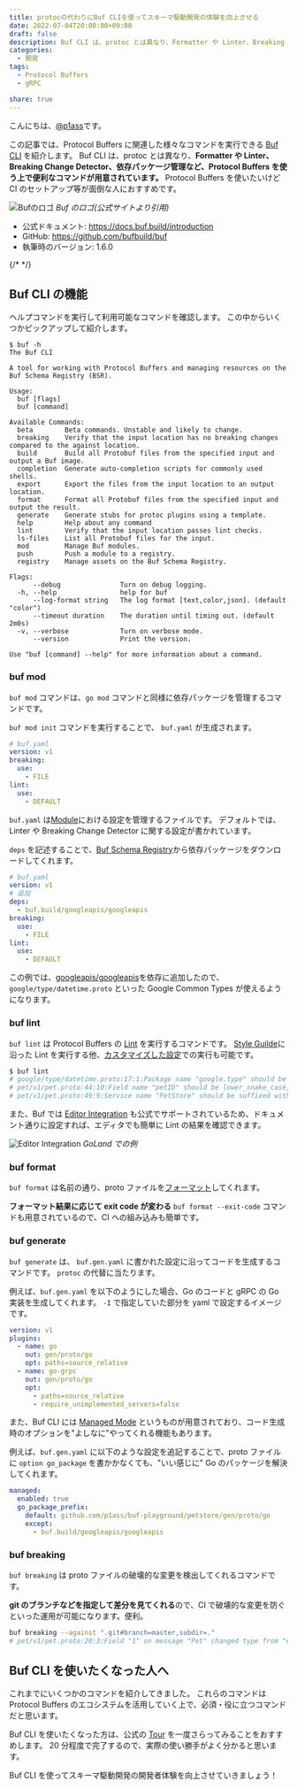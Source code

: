 ```yaml
---
title: protocの代わりにBuf CLIを使ってスキーマ駆動開発の体験を向上させる
date: 2022-07-04T20:00:00+09:00
draft: false
description: Buf CLI は、protoc とは異なり、Formatter や Linter、Breaking Change Detector、依存パッケージ管理など、Protocol Buffers を使う上で便利なコマンドが用意されています。Protocol Buffers を使いたいけど CI のセットアップ等が面倒なので、統一して扱いたい人におすすめです。
categories:
  - 開発
tags:
  - Protocol Buffers
  - gRPC

share: true
---
```


こんにちは、[@p1ass](https://twitter.com/p1ass)です。

この記事では、Protocol Buffers に関連した様々なコマンドを実行できる [Buf CLI](https://github.com/bufbuild/buf) を紹介します。
Buf CLI は、protoc とは異なり、**Formatter や Linter、Breaking Change Detector、依存パッケージ管理など、Protocol Buffers を使う上で便利なコマンドが用意されています。**
Protocol Buffers を使いたいけど CI のセットアップ等が面倒な人におすすめです。

![Bufのロゴ](https://raw.githubusercontent.com/bufbuild/buf/main/.github/buf-logo.svg)
_Buf のロゴ(公式サイトより引用)_

- 公式ドキュメント: https://docs.buf.build/introduction
- GitHub: https://github.com/bufbuild/buf
- 執筆時のバージョン: 1.6.0

{/* <!--more--> */}

## Buf CLI の機能

ヘルプコマンドを実行して利用可能なコマンドを確認します。
この中からいくつかピックアップして紹介します。

```text
$ buf -h
The Buf CLI

A tool for working with Protocol Buffers and managing resources on the Buf Schema Registry (BSR).

Usage:
  buf [flags]
  buf [command]

Available Commands:
  beta        Beta commands. Unstable and likely to change.
  breaking    Verify that the input location has no breaking changes compared to the against location.
  build       Build all Protobuf files from the specified input and output a Buf image.
  completion  Generate auto-completion scripts for commonly used shells.
  export      Export the files from the input location to an output location.
  format      Format all Protobuf files from the specified input and output the result.
  generate    Generate stubs for protoc plugins using a template.
  help        Help about any command
  lint        Verify that the input location passes lint checks.
  ls-files    List all Protobuf files for the input.
  mod         Manage Buf modules.
  push        Push a module to a registry.
  registry    Manage assets on the Buf Schema Registry.

Flags:
      --debug               Turn on debug logging.
  -h, --help                help for buf
      --log-format string   The log format [text,color,json]. (default "color")
      --timeout duration    The duration until timing out. (default 2m0s)
  -v, --verbose             Turn on verbose mode.
      --version             Print the version.

Use "buf [command] --help" for more information about a command.
```

### buf mod

`buf mod` コマンドは、`go mod` コマンドと同様に依存パッケージを管理するコマンドです。

`buf mod init` コマンドを実行することで、 `buf.yaml` が生成されます。

```yaml
# buf.yaml
version: v1
breaking:
  use:
    - FILE
lint:
  use:
    - DEFAULT
```

`buf.yaml` は[Module](https://docs.buf.build/bsr/overview#modules)における設定を管理するファイルです。
デフォルトでは、Linter や Breaking Change Detector に関する設定が書かれています。

`deps` を記述することで、[Buf Schema Registry](https://buf.build)から依存パッケージをダウンロードしてくれます。

```yaml
# buf.yaml
version: v1
# 追加
deps:
  - buf.build/googleapis/googleapis
breaking:
  use:
    - FILE
lint:
  use:
    - DEFAULT
```

この例では、[googleapis/googleapis](buf.build/googleapis/googleapis)を依存に追加したので、`google/type/datetime.proto` といった Google Common Types が使えるようになります。

### buf lint

`buf lint` は Protocol Buffers の [Lint](https://docs.buf.build/lint/overview) を実行するコマンドです。
[Style Guilde](https://docs.buf.build/best-practices/style-guide)に沿った Lint を実行する他、[カスタマイズした設定](https://docs.buf.build/lint/rules)での実行も可能です。

```bash
$ buf lint
# google/type/datetime.proto:17:1:Package name "google.type" should be suffixed with a correctly formed version, such as "google.type.v1".
# pet/v1/pet.proto:44:10:Field name "petID" should be lower_snake_case, such as "pet_id".
# pet/v1/pet.proto:49:9:Service name "PetStore" should be suffixed with "Service".
```

また、Buf では [Editor Integration](https://docs.buf.build/editor-integration) も公式でサポートされているため、ドキュメント通りに設定すれば、エディタでも簡単に Lint の結果を確認できます。

![Editor Integration](./editor_integration.png)
_GoLand での例_

### buf format

`buf format` は名前の通り、proto ファイルを[フォーマット](https://docs.buf.build/format/usage)してくれます。

**フォーマット結果に応じて exit code が変わる** `buf format --exit-code` コマンドも用意されているので、CI への組み込みも簡単です。

### buf generate

`buf generate` は、 `buf.gen.yaml` に書かれた設定に沿ってコードを生成するコマンドです。
`protoc` の代替に当たります。

例えば、`buf.gen.yaml` を以下のようにした場合、Go のコードと gRPC の Go 実装を生成してくれます。
`-I` で指定していた部分を yaml で設定するイメージです。

```yaml
version: v1
plugins:
  - name: go
    out: gen/proto/go
    opt: paths=source_relative
  - name: go-grpc
    out: gen/proto/go
    opt:
      - paths=source_relative
      - require_unimplemented_servers=false
```

また、Buf CLI には [Managed Mode](https://docs.buf.build/generate/managed-mode) というものが用意されており、コード生成時のオプションを"よしなに"やってくれる機能もあります。

例えば、`buf.gen.yaml` に以下のような設定を追記することで、proto ファイルに `option go_package` を書かかなくても、"いい感じに" Go のパッケージを解決してくれます。

```yaml
managed:
  enabled: true
  go_package_prefix:
    default: github.com/p1ass/buf-playground/petstore/gen/proto/go
    except:
      - buf.build/googleapis/googleapis
```

### buf breaking

`buf breaking` は proto ファイルの破壊的な変更を検出してくれるコマンドです。

**git のブランチなどを指定して差分を見てくれる**ので、CI で破壊的な変更を防ぐといった運用が可能になります。便利。

```bash
buf breaking --against ".git#branch=master,subdir=."
# pet/v1/pet.proto:20:3:Field "1" on message "Pet" changed type from "enum" to "string".
```

## Buf CLI を使いたくなった人へ

これまでにいくつかのコマンドを紹介してきました。
これらのコマンドは Protocol Buffers のエコシステムを活用していく上で、必須・役に立つコマンドだと思います。

Buf CLI を使いたくなった方は、公式の [Tour](https://github.com/p1ass/buf-playground) を一度さらってみることをおすすめします。
20 分程度で完了するので、実際の使い勝手がよく分かると思います。

Buf CLI を使ってスキーマ駆動開発の開発者体験を向上させていきましょう！
